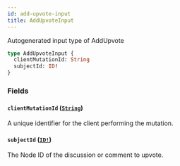 ```yaml
---
id: add-upvote-input
title: AddUpvoteInput
---
```


Autogenerated input type of AddUpvote

```graphql
type AddUpvoteInput {
  clientMutationId: String
  subjectId: ID!
}
```

### Fields

#### `clientMutationId` ([`String`](/docs/api/scalars/string))

A unique identifier for the client performing the mutation.

#### `subjectId` ([`ID!`](/docs/api/scalars/id))

The Node ID of the discussion or comment to upvote.
